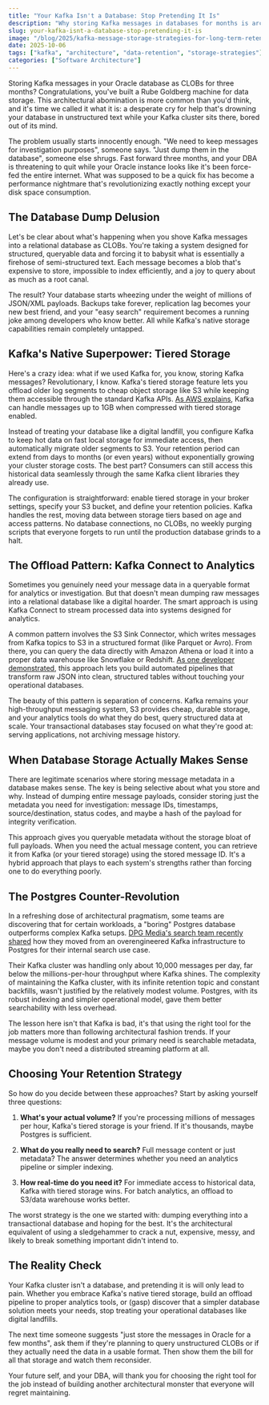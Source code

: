 ```yaml
---
title: "Your Kafka Isn't a Database: Stop Pretending It Is"
description: "Why storing Kafka messages in databases for months is architectural madness and what to do instead"
slug: your-kafka-isnt-a-database-stop-pretending-it-is
image: "/blog/2025/kafka-message-storage-strategies-for-long-term-retention_cover-image.webp"
date: 2025-10-06
tags: ["kafka", "architecture", "data-retention", "storage-strategies"]
categories: ["Software Architecture"]
---
```


Storing Kafka messages in your Oracle database as CLOBs for three months? Congratulations, you've built a Rube Goldberg machine for data storage. This architectural abomination is more common than you'd think, and it's time we called it what it is: a desperate cry for help that's drowning your database in unstructured text while your Kafka cluster sits there, bored out of its mind.

The problem usually starts innocently enough. "We need to keep messages for investigation purposes", someone says. "Just dump them in the database", someone else shrugs. Fast forward three months, and your DBA is threatening to quit while your Oracle instance looks like it's been force-fed the entire internet. What was supposed to be a quick fix has become a performance nightmare that's revolutionizing exactly nothing except your disk space consumption.

## The Database Dump Delusion

Let's be clear about what's happening when you shove Kafka messages into a relational database as CLOBs. You're taking a system designed for structured, queryable data and forcing it to babysit what is essentially a firehose of semi-structured text. Each message becomes a blob that's expensive to store, impossible to index efficiently, and a joy to query about as much as a root canal.

The result? Your database starts wheezing under the weight of millions of JSON/XML payloads. Backups take forever, replication lag becomes your new best friend, and your "easy search" requirement becomes a running joke among developers who know better. All while Kafka's native storage capabilities remain completely untapped.

## Kafka's Native Superpower: Tiered Storage

Here's a crazy idea: what if we used Kafka for, you know, storing Kafka messages? Revolutionary, I know. Kafka's tiered storage feature lets you offload older log segments to cheap object storage like S3 while keeping them accessible through the standard Kafka APIs. [As AWS explains](https://aws.amazon.com/compare/the-difference-between-kafka-and-redis/), Kafka can handle messages up to 1GB when compressed with tiered storage enabled.

Instead of treating your database like a digital landfill, you configure Kafka to keep hot data on fast local storage for immediate access, then automatically migrate older segments to S3. Your retention period can extend from days to months (or even years) without exponentially growing your cluster storage costs. The best part? Consumers can still access this historical data seamlessly through the same Kafka client libraries they already use.

The configuration is straightforward: enable tiered storage in your broker settings, specify your S3 bucket, and define your retention policies. Kafka handles the rest, moving data between storage tiers based on age and access patterns. No database connections, no CLOBs, no weekly purging scripts that everyone forgets to run until the production database grinds to a halt.

## The Offload Pattern: Kafka Connect to Analytics

Sometimes you genuinely need your message data in a queryable format for analytics or investigation. But that doesn't mean dumping raw messages into a relational database like a digital hoarder. The smart approach is using Kafka Connect to stream processed data into systems designed for analytics.

A common pattern involves the S3 Sink Connector, which writes messages from Kafka topics to S3 in a structured format (like Parquet or Avro). From there, you can query the data directly with Amazon Athena or load it into a proper data warehouse like Snowflake or Redshift. [As one developer demonstrated](https://dev.to/kepha_mwandiki/from-kafka-to-clean-tables-building-a-confluent-snowflake-pipeline-with-streams-tasks-140d), this approach lets you build automated pipelines that transform raw JSON into clean, structured tables without touching your operational databases.

The beauty of this pattern is separation of concerns. Kafka remains your high-throughput messaging system, S3 provides cheap, durable storage, and your analytics tools do what they do best, query structured data at scale. Your transactional databases stay focused on what they're good at: serving applications, not archiving message history.

## When Database Storage Actually Makes Sense

There are legitimate scenarios where storing message metadata in a database makes sense. The key is being selective about what you store and why. Instead of dumping entire message payloads, consider storing just the metadata you need for investigation: message IDs, timestamps, source/destination, status codes, and maybe a hash of the payload for integrity verification.

This approach gives you queryable metadata without the storage bloat of full payloads. When you need the actual message content, you can retrieve it from Kafka (or your tiered storage) using the stored message ID. It's a hybrid approach that plays to each system's strengths rather than forcing one to do everything poorly.

## The Postgres Counter-Revolution

In a refreshing dose of architectural pragmatism, some teams are discovering that for certain workloads, a "boring" Postgres database outperforms complex Kafka setups. [DPG Media's search team recently shared](https://tweakers.net/plan/4520/dev-summit-2025-van-kafka-cluster-naar-postgres-lessen-in-search-bij-dpg-media.html) how they moved from an overengineered Kafka infrastructure to Postgres for their internal search use case.

Their Kafka cluster was handling only about 10,000 messages per day, far below the millions-per-hour throughput where Kafka shines. The complexity of maintaining the Kafka cluster, with its infinite retention topic and constant backfills, wasn't justified by the relatively modest volume. Postgres, with its robust indexing and simpler operational model, gave them better searchability with less overhead.

The lesson here isn't that Kafka is bad, it's that using the right tool for the job matters more than following architectural fashion trends. If your message volume is modest and your primary need is searchable metadata, maybe you don't need a distributed streaming platform at all.

## Choosing Your Retention Strategy

So how do you decide between these approaches? Start by asking yourself three questions:

1. **What's your actual volume?** If you're processing millions of messages per hour, Kafka's tiered storage is your friend. If it's thousands, maybe Postgres is sufficient.

2. **What do you really need to search?** Full message content or just metadata? The answer determines whether you need an analytics pipeline or simpler indexing.

3. **How real-time do you need it?** For immediate access to historical data, Kafka with tiered storage wins. For batch analytics, an offload to S3/data warehouse works better.

The worst strategy is the one we started with: dumping everything into a transactional database and hoping for the best. It's the architectural equivalent of using a sledgehammer to crack a nut, expensive, messy, and likely to break something important didn't intend to.

## The Reality Check

Your Kafka cluster isn't a database, and pretending it is will only lead to pain. Whether you embrace Kafka's native tiered storage, build an offload pipeline to proper analytics tools, or (gasp) discover that a simpler database solution meets your needs, stop treating your operational databases like digital landfills.

The next time someone suggests "just store the messages in Oracle for a few months", ask them if they're planning to query unstructured CLOBs or if they actually need the data in a usable format. Then show them the bill for all that storage and watch them reconsider.

Your future self, and your DBA, will thank you for choosing the right tool for the job instead of building another architectural monster that everyone will regret maintaining.